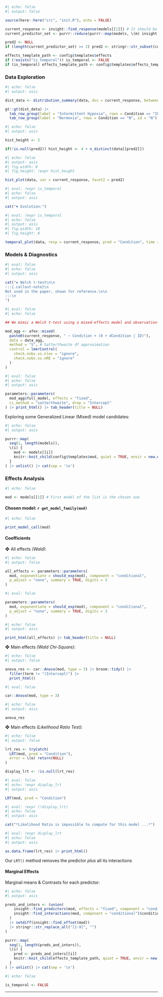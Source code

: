 ```r
#| echo: false
#| output: false

source(here::here("src", "init.R"), echo = FALSE)

current_response <- insight::find_response(models[[1]]) # It should be the same for all compared models ...
current_predictor_set <- purrr::reduce(purrr::map(models, \(m) insight::find_predictors(m)$conditional), \(acc, l) union(acc, l))

pred2 <- NULL
if (length(current_predictor_set) >= 2) pred2 <- stringr::str_subset(current_predictor_set, "Condition", negate = TRUE)[[1]]

effects_template_path <- config$templates$effects
if (!exists("is_temporal")) is_temporal <- FALSE
if (is_temporal) effects_template_path <- config$templates$effects_temporal
```

### Data Exploration

```r
#| echo: false
#| output: asis

dist_data <- distribution_summary(data, dvs = current_response, between = current_predictor_set) |> select(-Variable)

gt::gt(dist_data) |> 
  tab_row_group(label = "Intermittent Hypoxia", rows = Condition == "IH", id = "IH") |> 
  tab_row_group(label = "Normoxia", rows = Condition == "N", id = "N")
```

```r
#| echo: false
#| output: asis

hist_height <- 5

if(!is.null(pred2)) hist_height <- 4 + n_distinct(data[[pred2]])
```

```r
#| echo: false
#| output: asis
#| fig.width: 8
#| fig.height: !expr hist_height

hist_plot(data, var = current_response, facet2 = pred2)
```

<!--[ Evolution ]-->

```r
#| eval: !expr is_temporal
#| echo: false
#| output: asis

cat("♦ Evolution:")
```

```r
#| eval: !expr is_temporal
#| echo: false
#| output: asis
#| fig.width: 10
#| fig.height: 8

temporal_plot(data, resp = current_response, pred = "Condition", time = pred2)
```


### Models & Diagnostics

```r
#| eval: false
#| echo: false
#| output: asis

cat("❖ Welch t-test\n\n
:::{.callout-note}\n
Not used in the paper, shown for reference.\n\n
:::\n
")
```

```r
#| eval: false
#| echo: false

## We mimic a Welch t-test using a mixed-effects model and observation-level random effects.

mod_agg <- afex::mixed(
  paste0(current_response, " ~ Condition + (0 + dCondition | ID)"),
  data = data_agg,
  method = "S", # Satterthwaite df approximation
  control = lmerControl(
    check.nobs.vs.nlev = "ignore", 
    check.nobs.vs.nRE = "ignore"
  )
)
```

```r
#| eval: false
#| echo: false
#| output: asis

parameters::parameters(
  mod_agg$full_model, effects = "fixed", 
  ci_method = "satterthwaite", drop = "Intercept"
) |> print_html() |> tab_header(title = NULL)
```


Exploring some Generalized Linear (Mixed) model candidates:

:::{.panel-tabset}

```r
#| echo: false
#| output: asis

purrr::map(
  seq(1, length(models)),
  \(i) {
    mod <- models[[i]]
    knitr::knit_child(config$templates$mod, quiet = TRUE, envir = new.env(parent = environment()))
  }
) |> unlist() |> cat(sep = '\n')
```

:::

### Effects Analysis

```r
#| echo: false

mod <- models[[1]] # First model of the list is the chosen one
```

:::{.callout-tip collapse="true"}

#### Chosen model: `r get_model_family(mod)`

```r
#| echo: false

print_model_call(mod)
```

:::

#### Coefficients

❖ All effects *(Wald)*:

```r
#| echo: false
#| output: false

all_effects <- parameters::parameters(
  mod, exponentiate = should_exp(mod), component = "conditional",
  p_adjust = "none", summary = TRUE, digits = 3
)
```

```r
#| eval: false

parameters::parameters(
  mod, exponentiate = should_exp(mod), component = "conditional",
  p_adjust = "none", summary = TRUE, digits = 3
)
```

```r
#| echo: false
#| output: asis

print_html(all_effects) |> tab_header(title = NULL)
```


❖ Main effects *(Wald Chi-Square)*:

```r
#| echo: false
#| output: false

anova_res <- car::Anova(mod, type = 3) |> broom::tidy() |> 
  filter(term != "(Intercept)") |> 
  print_html()
```

```r
#| eval: false

car::Anova(mod, type = 3)
```

```r
#| echo: false
#| output: asis

anova_res
```


❖ Main effects *(Likelihood Ratio Test)*:

```r
#| echo: false
#| output: false

lrt_res <- tryCatch(
  LRT(mod, pred = "Condition"),
  error = \(e) return(NULL)
)

display_lrt <- !is.null(lrt_res)
```

```r
#| eval: false
#| echo: !expr display_lrt
#| output: asis

LRT(mod, pred = "Condition")
```

```r
#| eval: !expr (!display_lrt)
#| echo: false
#| output: asis

cat("*Likelihood Ratio is impossible to compute for this model ...*")
```

```r
#| eval: !expr display_lrt
#| echo: false
#| output: asis

as.data.frame(lrt_res) |> print_html()
```

::: {.column-margin}

:::{.callout-important}
Our `LRT()` method removes the predictor *plus* all its interactions
:::

:::

#### Marginal Effects

Marginal means & Contrasts for each predictor:

::: {.panel-tabset}

```r
#| echo: false
#| output: asis

preds_and_inters <- (union(
    insight::find_predictors(mod, effects = "fixed", component = "conditional")$conditional, 
    insight::find_interactions(mod, component = "conditional")$conditional
  ) 
  |> setdiff(insight::find_offset(mod)) 
  |> stringr::str_replace_all("[1-9]", "")
)

purrr::map(
  seq(1, length(preds_and_inters)),
  \(i) {
    pred <- preds_and_inters[[i]]
    knitr::knit_child(effects_template_path, quiet = TRUE, envir = new.env(parent = environment()))
  }
) |> unlist() |> cat(sep = '\n')
```

:::

```r
#| echo: false

is_temporal <- FALSE
```

***

